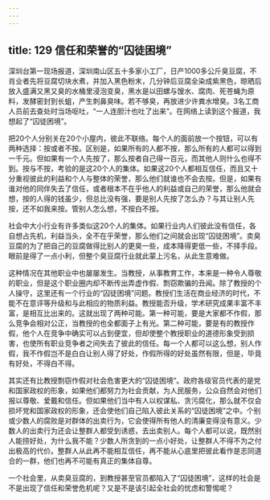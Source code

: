 ```yaml
---
---
---
```

title: 129 信任和荣誉的“囚徒困境”
---




深圳台第一现场报道，深圳南山区五十多家小工厂，日产1000多公斤臭豆腐，不肖业者先将豆腐切块水煮，并加入黑色粉末，几分钟后豆腐全染成紫黑色，晾晒后放入盛满又黑又臭的水桶里浸泡变臭，黑水是以田螺与馊水、腐肉、死苍蝇为原料，发酵密封到长蛆，产生刺鼻臭味。若不够臭，再放进少许粪水增臭。3名工商人员前去查处时当场呕吐，“一人连胆汁也吐了出来”。在网络上读到这个报道，我想起了“囚徒困境”。

把20个人分别关在20个小屋内，彼此不联络。每个人的面前放一个按钮，可以有两种选择：按或者不按。区别是，如果所有的人都不按，那么所有的人都可以得到一千元。但如果有一个人先按了，那么按者自己得一百元，而其他人则什么也得不到。按与不按，考验的是这20个人的集体。如果这20个人都相互信任，而且又十分重视彼此的利益和个人与整体的荣誉，那么他们就谁也不会去按。但是，如果有谁对他的同伴失去了信任，或者根本不在乎他人的利益或自己的荣誉，那么他就会想，按的人得的钱虽少，但总比没有强，要是别人先按了怎么办？与其让别人先按，还不如我来按。管别人怎么想，不按白不按。

社会中大小行业有许多类似这20个人的集体。如果行业内人们彼此没有信任，各自想占先机，利益当头，全不在乎荣誉，那么他们之间就会出现“囚徒困境”。卖臭豆腐的为了把自己的豆腐做得比别人的更臭一些，成本降得更低一些，不择手段。眼前是得了一点小利，但整个臭豆腐行业就此蒙上污名，从此生意难做。

这种情况在其他职业中也屡屡发生。当教授，从事教育工作，本来是一种令人尊敬的职业，但是这个职业圈内却不断传出弄虚作假、剽窃欺骗的丑闻。除了教授的个人操守，这里还有一个行业的“囚徒困境”问题。教授们生活在商业经济的时代，不能不在意评等升级和与此相应的物质利益。教授能否升级，学术研究成果丰富不丰富，是相互比出来的。这就出现了两种可能。第一种可能，要是大家都不作假，那么竞争会相对公正，当教授的也全都面子上有光。第二种可能，要是有的教授作假，他个人在竞争中确实可以占到便宜，但却使整个教授职业的道德形象受到损害，也使所有职业竞争者之间失去了彼此的信任。每一个人都可以这么想，别人作假，我不作假岂不是白白让别人得了好处，作假所得的好处虽然有限，但是，毕竟有好处，不得白不得。

其实还有比教授剽窃作假对社会危害更大的“囚徒困境”。政府各级官员代表的是党和国家政权的形象，如果他们都努力为社会贡献，为人民服务，公众自然会对他们报以尊敬、爱戴和信任。但如果他们当中有人以权谋私、贪污腐化，那么就不仅会损坏党和国家政权的形象，还会使他们自己陷入彼此关系的“囚徒困境”之中。个别或少数人的腐败是对群体的出卖行为，它会使得所有他人的清廉变得没有意义。少数人的出卖行为还会让整群人都受到诱惑，去出卖别人。每个人都可以说，既然别人能捞好处，为什么我不能？少数人所贪到的一点小好处，让整群人不得不为之付出极高的代价。整群人从此再不能相互信任，再不能从心底里把彼此看作是志同道合的一群，他们也再不可能有真正的集体自尊。

一个社会里，从卖臭豆腐的，到教授甚至官员都陷入了“囚徒困境”，这样的社会是不是出现了信任和荣誉危机呢？又是不是该引起全社会的忧虑和警惕呢？